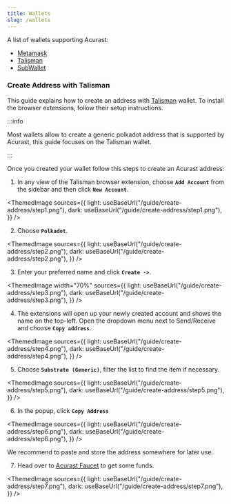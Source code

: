 ```yaml
---
title: Wallets
slug: /wallets
---
```



A list of wallets supporting Acurast:

- [Metamask](https://www.metamask.io)
- [Talisman](https://www.talisman.xyz/wallet)
- [SubWallet](https://www.subwallet.app/download.html)

### Create Address with Talisman

This guide explains how to create an address with [Talisman](https://www.talisman.xyz/wallet) wallet. To install the browser extensions, follow their setup instructions.

:::info

Most wallets allow to create a generic polkadot address that is supported by Acurast, this guide focuses on the Talisman wallet.

:::

<div class="padding-vert--md"></div>

Once you created your wallet follow this steps to create an Acurast address:

1. In any view of the Talisman browser extension, choose **`Add Account`** from the sidebar and then click **`New Account`**.

<ThemedImage
  sources={{
    light: useBaseUrl("/guide/create-address/step1.png"),
    dark: useBaseUrl("/guide/create-address/step1.png"),
  }}
/>

<div class="padding-vert--md"></div>

2. Choose **`Polkadot`**.

<ThemedImage
  sources={{
    light: useBaseUrl("/guide/create-address/step2.png"),
    dark: useBaseUrl("/guide/create-address/step2.png"),
  }}
/>
<div class="padding-vert--md"></div>

3. Enter your preferred name and click **`Create ->`**.

<ThemedImage
  width="70%"
  sources={{
    light: useBaseUrl("/guide/create-address/step3.png"),
    dark: useBaseUrl("/guide/create-address/step3.png"),
  }}
/>

<div class="padding-vert--md"></div>

4. The extensions will open up your newly created account and shows the name on the top-left. Open the dropdown menu next to Send/Receive and choose **`Copy address`**.

<ThemedImage
  sources={{
    light: useBaseUrl("/guide/create-address/step4.png"),
    dark: useBaseUrl("/guide/create-address/step4.png"),
  }}
/>

5. Choose **`Substrate (Generic)`**, filter the list to find the item if necessary.

<ThemedImage
  sources={{
    light: useBaseUrl("/guide/create-address/step5.png"),
    dark: useBaseUrl("/guide/create-address/step5.png"),
  }}
/>

6. In the popup, click **`Copy Address`**

<ThemedImage
  sources={{
    light: useBaseUrl("/guide/create-address/step6.png"),
    dark: useBaseUrl("/guide/create-address/step6.png"),
  }}
/>

<div class="padding-vert--md"></div>

We recommend to paste and store the address somewhere for later use.

7. Head over to [Acurast Faucet](https://faucet.acurast.com/) to get some funds.

<ThemedImage
  sources={{
    light: useBaseUrl("/guide/create-address/step7.png"),
    dark: useBaseUrl("/guide/create-address/step7.png"),
  }}
/>
